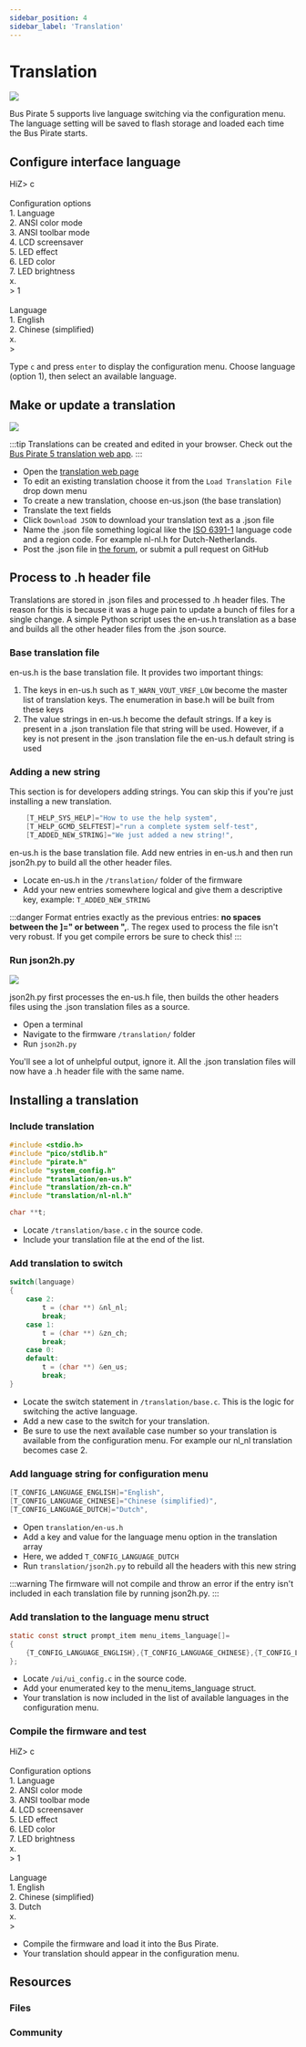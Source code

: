 ```yaml
---
sidebar_position: 4
sidebar_label: 'Translation'
---
```


# Translation




<OldSiteWarning/>




![](./img/translate.png)

Bus Pirate 5 supports live language switching via the configuration menu. The language setting will be saved to flash storage and loaded each time the Bus Pirate starts.


## Configure interface language

<BrowserWindow>
<span className="bp-prompt">HiZ></span> c<br/>
<span className="bp-info"></span><br/>
<span className="bp-info">Configuration options</span><br/>
 1. <span className="bp-info">Language</span><br/>
 2. <span className="bp-info">ANSI color mode</span><br/>
 3. <span className="bp-info">ANSI toolbar mode</span><br/>
 4. <span className="bp-info">LCD screensaver</span><br/>
 5. <span className="bp-info">LED effect</span><br/>
 6. <span className="bp-info">LED color</span><br/>
 7. <span className="bp-info">LED brightness</span><br/>
 x. <span className="bp-info"></span><br/>
<span className="bp-prompt"> ></span> 1<br/>
<br/>
<span className="bp-info">Language</span><br/>
 1. <span className="bp-info">English</span><br/>
 2. <span className="bp-info">Chinese (simplified)</span><br/>
 x. <span className="bp-info"></span><br/>
<span className="bp-prompt"> ></span> <br/>
</BrowserWindow>

Type ```c``` and press ```enter``` to display the configuration menu. Choose language (option 1), then select an available language.


## Make or update a translation

![](./img/webtranslate.png)


:::tip
Translations can be created and edited in your browser. Check out the [Bus Pirate 5 translation web app](pathname:///translate.html).
:::

- Open the [translation web page](pathname:///translate.html)
- To edit an existing translation choose it from the ```Load Translation File``` drop down menu
- To create a new translation, choose en-us.json (the base translation)
- Translate the text fields
- Click ```Download JSON``` to download your translation text as a .json file
- Name the .json file something logical like the [ISO 6391-1](https://en.wikipedia.org/wiki/List_of_ISO_639-1_codes) language code and a region code. For example nl-nl.h for Dutch-Netherlands.
- Post the .json file in [the forum](https://forum.buspirate.com), or submit a pull request on GitHub

## Process to .h header file

Translations are stored in .json files and processed to .h header files. The reason for this is because it was a huge pain to update a bunch of files for a single change. A simple Python script uses the en-us.h translation as a base and builds all the other header files from the .json source.

### Base translation file
en-us.h is the base translation file. It provides two important things:
1. The keys in en-us.h such as ```T_WARN_VOUT_VREF_LOW``` become the master list of translation keys. The enumeration in base.h will be built from these keys
2. The value strings in en-us.h become the default strings. If a key is present in a .json translation file that string will be used. However, if a key is not present in the .json translation file the en-us.h default string is used

### Adding a new string 
This section is for developers adding strings. You can skip this if you're just installing a new translation. 

```c {3}
	[T_HELP_SYS_HELP]="How to use the help system",
	[T_HELP_GCMD_SELFTEST]="run a complete system self-test",
    [T_ADDED_NEW_STRING]="We just added a new string!",
```
en-us.h is the base translation file. Add new entries in en-us.h and then run json2h.py to build all the other header files.
- Locate en-us.h in the ```/translation/``` folder of the firmware
- Add your new entries somewhere logical and give them a descriptive key, example: ```T_ADDED_NEW_STRING```

:::danger
Format entries exactly as the previous entries: **no spaces between the ]=" or between ",**. The regex used to process the file isn't very robust. If you get compile errors be sure to check this!
:::

### Run json2h.py
![](./img/json2h.png)

json2h.py first processes the en-us.h file, then builds the other headers files using the .json translation files as a source.
- Open a terminal
- Navigate to the firmware ```/translation/``` folder
- Run ```json2h.py```

You'll see a lot of unhelpful output, ignore it. All the .json translation files will now have a .h header file with the same name. 

## Installing a translation

### Include translation
```c {7}
#include <stdio.h>
#include "pico/stdlib.h"
#include "pirate.h"
#include "system_config.h"
#include "translation/en-us.h"
#include "translation/zh-cn.h"
#include "translation/nl-nl.h"

char **t;
```
- Locate ```/translation/base.c``` in the source code.
- Include your translation file at the end of the list.

### Add translation to switch
```c {3-5}
switch(language)
{
    case 2:
        t = (char **) &nl_nl;
        break;       
    case 1:
        t = (char **) &zn_ch;
        break;
    case 0:
    default:
        t = (char **) &en_us;
        break;
}
```
- Locate the switch statement in ```/translation/base.c```. This is the logic for switching the active language.
- Add a new case to the switch for your translation.  
- Be sure to use the next available case number so your translation is available from the configuration menu. For example our nl_nl translation becomes case 2.

### Add language string for configuration menu
```c {3}
[T_CONFIG_LANGUAGE_ENGLISH]="English",
[T_CONFIG_LANGUAGE_CHINESE]="Chinese (simplified)",
[T_CONFIG_LANGUAGE_DUTCH]="Dutch",
```
- Open ```translation/en-us.h```
- Add a key and value for the language menu option in the translation array
- Here, we added ```T_CONFIG_LANGUAGE_DUTCH```
- Run ```translation/json2h.py``` to rebuild all the headers with this new string 

:::warning
The firmware will not compile and throw an error if the entry isn't included in each translation file by running json2h.py.
:::

### Add translation to the language menu struct

```c {3}
static const struct prompt_item menu_items_language[]=
{
    {T_CONFIG_LANGUAGE_ENGLISH},{T_CONFIG_LANGUAGE_CHINESE},{T_CONFIG_LANGUAGE_DUTCH}
};
```
- Locate ```/ui/ui_config.c``` in the source code.
- Add your enumerated key to the menu_items_language struct. 
- Your translation is now included in the list of available languages in the configuration menu.

### Compile the firmware and test

<BrowserWindow>
<span className="bp-prompt">HiZ></span> c<br/>
<span className="bp-info"><br/>
<span className="bp-info">Configuration options</span></span><br/>
 1. <span className="bp-info">Language</span><br/>
 2. <span className="bp-info">ANSI color mode</span><br/>
 3. <span className="bp-info">ANSI toolbar mode</span><br/>
 4. <span className="bp-info">LCD screensaver</span><br/>
 5. <span className="bp-info">LED effect</span><br/>
 6. <span className="bp-info">LED color</span><br/>
 7. <span className="bp-info">LED brightness</span><br/>
 x. <span className="bp-info"></span><br/>
<span className="bp-prompt"> ></span> 1<br/>
<br/>
<span className="bp-info">Language</span><br/>
 1. <span className="bp-info">English</span><br/>
 2. <span className="bp-info">Chinese (simplified)</span><br/>
 3. <span className="bp-info">Dutch</span><br/>
 x. <span className="bp-info"></span><br/>
<span className="bp-prompt"> ></span> <br/>
</BrowserWindow>

- Compile the firmware and load it into the Bus Pirate.
- Your translation should appear in the configuration menu.

## Resources

### Files

<FooterFiles/>

### Community

<FooterCommunity/>